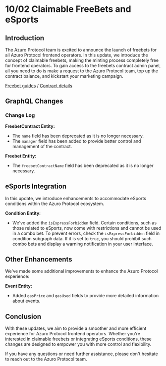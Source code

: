 # 10/02 Claimable FreeBets and eSports

## Introduction

The Azuro Protocol team is excited to announce the launch of freebets for all Azuro Protocol frontend operators.
In this update, we introduce the concept of claimable freebets, making the minting process completely free for
frontend operators. To gain access to the freebets contract admin panel, all you need to do is make a request to
the Azuro Protocol team, top up the contract balance, and kickstart your marketing campaign.

[Freebet guides](/guides/freebets/overview) / [Contract details](/contracts/free-bet)

## GraphQL Changes

### Change Log

**FreebetContract Entity:**

- The `name` field has been deprecated as it is no longer necessary.
- The `manager` field has been added to provide better control and management of the contract.

**Freebet Entity:**

- The `freebetContractName` field has been deprecated as it is no longer necessary.

## eSports Integration

In this update, we introduce enhancements to accommodate eSports conditions within the Azuro Protocol ecosystem.

**Condition Entity:**

- We've added the `isExpressForbidden` field. Certain conditions, such as those related to eSports, now come with
restrictions and cannot be used in a combo bet. To prevent errors, check the `isExpressForbidden` field in condition
subgraph data. If it is set to `true`, you should prohibit such combo bets and display a warning notification
in your user interface.

## Other Enhancements

We've made some additional improvements to enhance the Azuro Protocol experience:

**Event Entity:**

- Added `gasPrice` and `gasUsed` fields to provide more detailed information about events.

## Conclusion

With these updates, we aim to provide a smoother and more efficient experience for Azuro Protocol frontend
operators. Whether you're interested in claimable freebets or integrating eSports conditions, these changes are
designed to empower you with more control and flexibility.

If you have any questions or need further assistance, please don't hesitate to reach out to the Azuro Protocol team.
